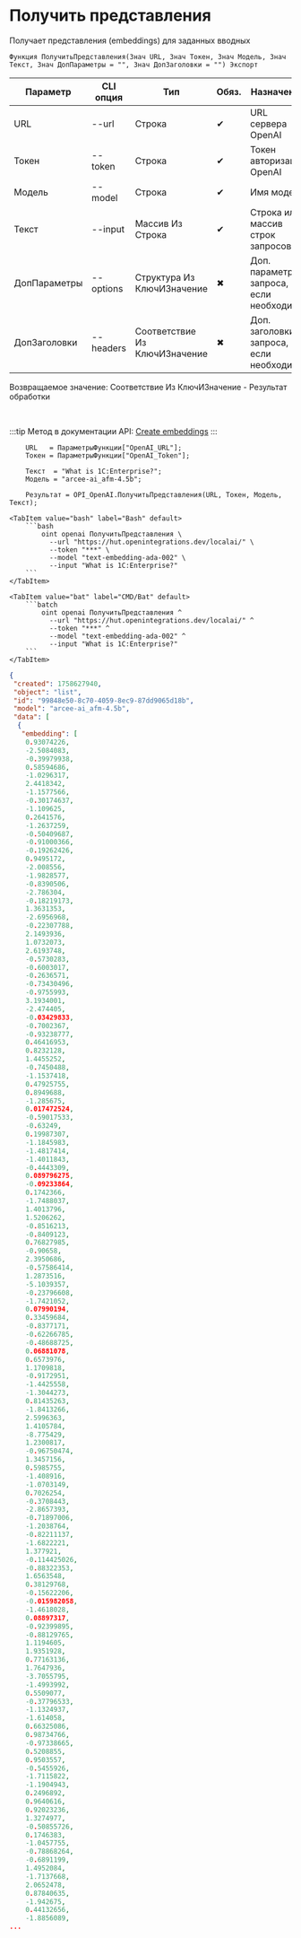 ﻿---
sidebar_position: 3
description: Получить представления и другие функции для работы с OpenAI в Открытом пакете интеграций - бесплатной open-source библиотеке интеграций для 1С:Предприятие 8, OneScript и CLI
keywords: [1C, 1С, 1С:Предприятие, 1С:Предприятие 8.3, API, Интеграция, Сервисы, Обмен, OneScript, CLI, OpenAI]
---


# Получить представления
 Получает представления (embeddings) для заданных вводных



`Функция ПолучитьПредставления(Знач URL, Знач Токен, Знач Модель, Знач Текст, Знач ДопПараметры = "", Знач ДопЗаголовки = "") Экспорт`

  | Параметр | CLI опция | Тип | Обяз. | Назначение |
  |-|-|-|-|-|
  | URL | --url | Строка | &#x2714; | URL сервера OpenAI |
  | Токен | --token | Строка | &#x2714; | Токен авторизации OpenAI |
  | Модель | --model | Строка | &#x2714; | Имя модели |
  | Текст | --input | Массив Из Строка | &#x2714; | Строка или массив строк запросов |
  | ДопПараметры | --options | Структура Из КлючИЗначение | &#x2716; | Доп. параметры запроса, если необходимо |
  | ДопЗаголовки | --headers | Соответствие Из КлючИЗначение | &#x2716; | Доп. заголовки запроса, если необходимо |

  
  Возвращаемое значение:   Соответствие Из КлючИЗначение - Результат обработки

<br/>

:::tip
Метод в документации API: [Create embeddings](https://platform.openai.com/docs/api-reference/embeddings/create)
:::
<br/>


```bsl title="Пример использования для 1С:Предприятие/OneScript"
    URL   = ПараметрыФункции["OpenAI_URL"];
    Токен = ПараметрыФункции["OpenAI_Token"];

    Текст  = "What is 1C:Enterprise?";
    Модель = "arcee-ai_afm-4.5b";

    Результат = OPI_OpenAI.ПолучитьПредставления(URL, Токен, Модель, Текст);
```
    

 <Tabs>
  
    <TabItem value="bash" label="Bash" default>
        ```bash
            oint openai ПолучитьПредставления \
              --url "https://hut.openintegrations.dev/localai/" \
              --token "***" \
              --model "text-embedding-ada-002" \
              --input "What is 1C:Enterprise?"
        ```
    </TabItem>
  
    <TabItem value="bat" label="CMD/Bat" default>
        ```batch
            oint openai ПолучитьПредставления ^
              --url "https://hut.openintegrations.dev/localai/" ^
              --token "***" ^
              --model "text-embedding-ada-002" ^
              --input "What is 1C:Enterprise?"
        ```
    </TabItem>
</Tabs>


```json title="Результат"
{
 "created": 1758627940,
 "object": "list",
 "id": "99848e50-8c70-4059-8ec9-87dd9065d18b",
 "model": "arcee-ai_afm-4.5b",
 "data": [
  {
   "embedding": [
    0.93074226,
    -2.5084083,
    -0.39979938,
    0.58594686,
    -1.0296317,
    2.4418342,
    -1.1577566,
    -0.30174637,
    -1.109625,
    0.2641576,
    -1.2637259,
    -0.50409687,
    -0.91000366,
    -0.19262426,
    0.9495172,
    -2.008556,
    -1.9828577,
    -0.8390506,
    -2.786304,
    -0.18219173,
    1.3631353,
    -2.6956968,
    -0.22307788,
    2.1493936,
    1.0732073,
    2.6193748,
    -0.5730283,
    -0.6003017,
    -0.2636571,
    -0.73430496,
    -0.9755993,
    3.1934001,
    -2.474405,
    -0.03429833,
    -0.7002367,
    -0.93238777,
    0.46416953,
    0.8232128,
    1.4455252,
    -0.7450488,
    -1.1537418,
    0.47925755,
    0.8949688,
    -1.285675,
    0.017472524,
    -0.59017533,
    -0.63249,
    0.19987307,
    -1.1845983,
    -1.4817414,
    -1.4011843,
    -0.4443309,
    0.089796275,
    -0.09233864,
    0.1742366,
    -1.7488037,
    1.4013796,
    1.5206262,
    -0.8516213,
    -0.8409123,
    0.76827985,
    -0.90658,
    2.3950686,
    -0.57586414,
    1.2873516,
    -5.1039357,
    -0.23796608,
    -1.7421052,
    0.07990194,
    0.33459684,
    -0.8377171,
    -0.62266785,
    -0.48688725,
    0.06881078,
    0.6573976,
    1.1709818,
    -0.9172951,
    -1.4425558,
    -1.3044273,
    0.81435263,
    -1.8413266,
    2.5996363,
    1.4105784,
    -8.775429,
    1.2300817,
    -0.96750474,
    1.3457156,
    0.5985755,
    -1.408916,
    -1.0703149,
    0.7026254,
    -0.3708443,
    -2.8657393,
    -0.71897006,
    -1.2038764,
    -0.82211137,
    -1.6822221,
    1.377921,
    -0.114425026,
    -0.88322353,
    1.6563548,
    0.38129768,
    -0.15622206,
    -0.015982058,
    -1.4618028,
    0.08897317,
    -0.92399895,
    -0.88129765,
    1.1194605,
    1.9351928,
    0.77163136,
    1.7647936,
    -3.7055795,
    -1.4993992,
    0.5509077,
    -0.37796533,
    -1.1324937,
    -1.614058,
    0.66325086,
    0.98734766,
    -0.97338665,
    0.5208855,
    0.9503557,
    -0.5455926,
    -1.7115822,
    -1.1904943,
    0.2496892,
    0.9640616,
    0.92023236,
    1.3274977,
    -0.50855726,
    0.1746383,
    -1.0457755,
    -0.78868264,
    -0.6891199,
    1.4952084,
    -1.7137668,
    2.0652478,
    0.87840635,
    -1.942675,
    0.44132656,
    -1.8856089,
...
```
